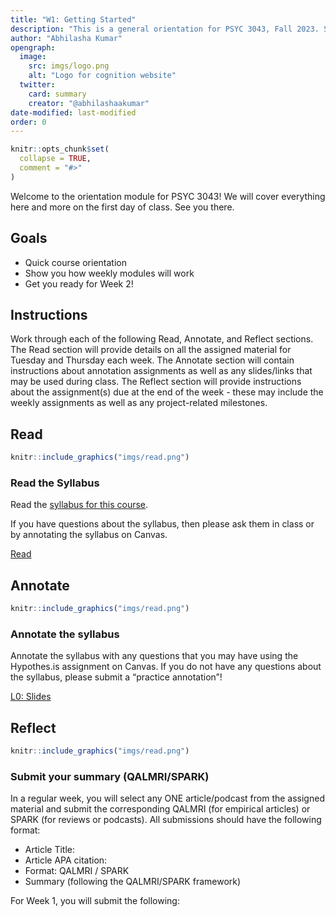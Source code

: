 ```yaml
---
title: "W1: Getting Started"
description: "This is a general orientation for PSYC 3043, Fall 2023. Start here to learn more about how this course will work."
author: "Abhilasha Kumar"
opengraph:
  image: 
    src: imgs/logo.png
    alt: "Logo for cognition website"
  twitter:
    card: summary
    creator: "@abhilashaakumar"
date-modified: last-modified
order: 0 
---
```


```r
knitr::opts_chunk$set(
  collapse = TRUE,
  comment = "#>"
)
```

Welcome to the orientation module for PSYC 3043! We will cover everything here and more on the first day of class. See you there.

## Goals

- Quick course orientation
- Show you how weekly modules will work
- Get you ready for Week 2!

## Instructions 

Work through each of the following Read, Annotate, and Reflect sections. The Read section will provide details on all the assigned material for Tuesday and Thursday each week. The Annotate section will contain instructions about annotation assignments as well as any slides/links that may be used during class. The Reflect section will provide instructions about the assignment(s) due at the end of the week - these may include the weekly assignments as well as any project-related milestones.  

## Read


:::::{.card .border .border-2 .border-info}
:::: {.grid .g-0}
::: {.g-col-3}
:::: {.card-body}

```r
knitr::include_graphics("imgs/read.png")
```

::::
:::

::: {.g-col-9}
:::: {.card-body}
### Read the Syllabus

Read the [syllabus for this course](https://teaching-cognition.github.io/mindsandmachines/articles/course_docs/syllabus.html).

If you have questions about the syllabus, then please ask them in class or by annotating the syllabus on Canvas.

<a class="btn btn-outline-info" href="https://teaching-cognition.github.io/mindsandmachines/articles/course_docs/syllabus.html" role="button" >Read</a>
::::
:::
::::
:::::

## Annotate {.mt-5}

:::::{.card .border .border-2 .border-info}
:::: {.grid .g-0}
::: {.g-col-3}
:::: {.card-body}

```r
knitr::include_graphics("imgs/read.png")
```

::::
:::

::: {.g-col-9}
:::: {.card-body}

### Annotate the syllabus
Annotate the syllabus with any questions that you may have using the Hypothes.is assignment on Canvas. If you do not have any questions about the syllabus, please submit a "practice annotation"!

<a class="btn btn-outline-info" href="https://teaching-cognition.github.io/cognition/slides/L0_getting_started.pdf" role="button" target="_blank">L0: Slides</a>


::::
:::


::::
:::::

## Reflect {.mt-5}

:::::{.card .border .border-2 .border-info}
:::: {.grid .g-0}
::: {.g-col-3}
:::: {.card-body}

```r
knitr::include_graphics("imgs/read.png")
```

::::
:::

::: {.g-col-9}
:::: {.card-body}

### Submit your summary (QALMRI/SPARK)
In a regular week, you will select any ONE article/podcast from the assigned material and submit the corresponding QALMRI (for empirical articles) or SPARK (for reviews or podcasts). All submissions should have the following format:

- Article Title:
- Article APA citation: 
- Format: QALMRI / SPARK
- Summary (following the QALMRI/SPARK framework)

For Week 1, you will submit the following:

::::
:::


::::
:::::